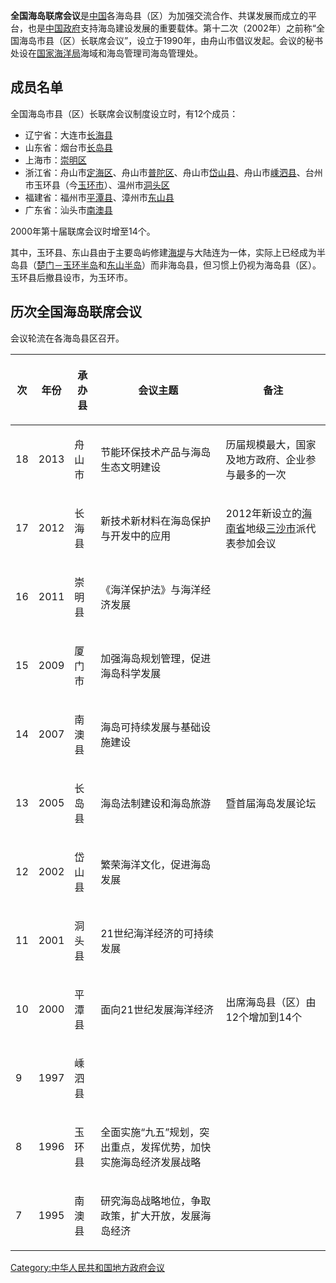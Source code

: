 '''全国海岛联席会议'''是[[中国|中国]]各海岛县（区）为加强交流合作、共谋发展而成立的平台，也是[[中国政府|中国政府]]支持海岛建设发展的重要载体。第十二次（2002年）之前称“全国海岛市县（区）长联席会议”，设立于1990年，由舟山市倡议发起。会议的秘书处设在[[国家海洋局|国家海洋局]]海域和海岛管理司海岛管理处。

==成员名单==
全国海岛市县（区）长联席会议制度设立时，有12个成员：
*辽宁省：大连市[[长海县|长海县]]
*山东省：烟台市[[长岛县|长岛县]]
*上海市：[[崇明区|崇明区]]
*浙江省：舟山市[[定海区|定海区]]、舟山市[[普陀区_(舟山市)|普陀区]]、舟山市[[岱山县|岱山县]]、舟山市[[嵊泗县|嵊泗县]]、台州市玉环县（今[[玉环市|玉环市]]）、温州市[[洞头区|洞头区]]
*福建省：福州市[[平潭县|平潭县]]、漳州市[[东山县|东山县]]
*广东省：汕头市[[南澳县|南澳县]]

2000年第十届联席会议时增至14个。

其中，玉环县、东山县由于主要岛屿修建[[海堤|海堤]]与大陆连为一体，实际上已经成为半岛县（[[楚门－玉环半岛|楚门－玉环半岛]]和[[东山半岛|东山半岛]]）而非海岛县，但习惯上仍视为海岛县（区）。玉环县后撤县设市，为玉环市。

==历次全国海岛联席会议==
会议轮流在各海岛县区召开。
{| class="wikitable" style="font-size:85%" width="99%"
|-bgcolor="#efefef"
!次!!年份!!承办县!!会议主题!!备注
|-
|18||2013||舟山市||节能环保技术产品与海岛生态文明建设||历届规模最大，国家及地方政府、企业参与最多的一次
|-
|17||2012||长海县||新技术新材料在海岛保护与开发中的应用||2012年新设立的[[海南省|海南省]]地级[[三沙市|三沙市]]派代表参加会议
|-
|16||2011||崇明县||《海洋保护法》与海洋经济发展||
|-
|15||2009||厦门市||加强海岛规划管理，促进海岛科学发展||
|-
|14||2007||南澳县||海岛可持续发展与基础设施建设||
|-
|13||2005||长岛县||海岛法制建设和海岛旅游||暨首届海岛发展论坛
|-
|12||2002||岱山县||繁荣海洋文化，促进海岛发展||
|-
|11||2001||洞头县||21世纪海洋经济的可持续发展||
|-
|10||2000||平潭县||面向21世纪发展海洋经济||出席海岛县（区）由12个增加到14个
|-
|9||1997||嵊泗县|| ||
|-
|8||1996||玉环县||全面实施“九五”规划，突出重点，发挥优势，加快实施海岛经济发展战略||
|-
|7||1995||南澳县||研究海岛战略地位，争取政策，扩大开放，发展海岛经济||
|}

[[Category:中华人民共和国地方政府会议|Category:中华人民共和国地方政府会议]]